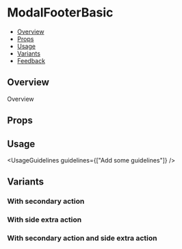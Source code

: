 
<Meta of={ModalFooterBasicStories} />

# ModalFooterBasic

- [Overview](#overview)
- [Props](#props)
- [Usage](#usage)
- [Variants](#variants)
- [Feedback](#feedback)

## Overview

Overview

<Canvas of={ModalFooterBasicStories.Overview} />

## Props

<PropsTable />

## Usage

<UsageGuidelines guidelines={["Add some guidelines"]} />

## Variants

### With secondary action

<Canvas of={ModalFooterBasicStories.WithSecondary} />

### With side extra action

<Canvas of={ModalFooterBasicStories.WithSideAction} />

### With secondary action and side extra action

<Canvas of={ModalFooterBasicStories.WithSecondaryAndSideAction} />
